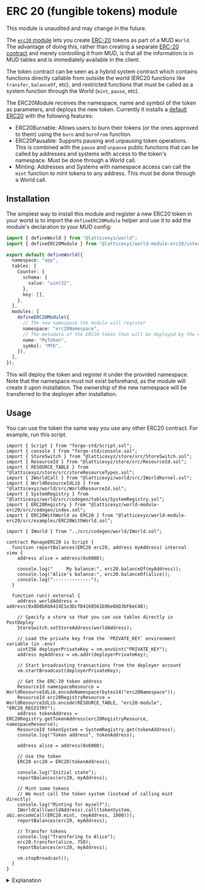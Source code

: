 
# ERC 20 (fungible tokens) module

<Callout type="warning" emoji="⚠️">

This module is unaudited and may change in the future.

</Callout>

The [`erc20` module](https://github.com/latticexyz/mud/tree/main/packages/world-module-erc20/) lets you create [ERC-20](https://ethereum.org/en/developers/docs/standards/tokens/erc-20/) tokens as part of a MUD `World`.
The advantage of doing this, rather than creating a separate [ERC-20 contract](https://github.com/OpenZeppelin/openzeppelin-contracts/tree/master/contracts/token/ERC20) and merely controlling it from MUD, is that all the information is in MUD tables and is immediately available in the client.

The token contract can be seen as a hybrid system contract which contains functions directly callable from outside the world (ERC20 functions like `transfer`, `balanceOf`, etc), and restricted functions that must be called as a system function through the World (`mint`, `pause`, etc).

The ERC20Module receives the namespace, name and symbol of the token as parameters, and deploys the new token. Currently it installs a [default ERC20](https://github.com/latticexyz/mud/tree/main/packages/world-module-erc20/src/examples/ERC20WithWorld.sol) with the following features:

- ERC20Burnable: Allows users to burn their tokens (or the ones approved to them) using the `burn` and `burnFrom` function.
- ERC20Pausable: Supports pausing and unpausing token operations. This is combined with the `pause` and `unpause` public functions that can be called by addresses and systems with access to the token's namespace. Must be done through a World call.
- Minting: Addresses and Systems with namespace access can call the `mint` function to mint tokens to any address. This must be done through a World call.

## Installation

The simplest way to install this module and register a new ERC20 token in your world is to import the `defineERC20Module` helper and use it to add the module's declaration to your MUD config:

```typescript filename="mud.config.ts"
import { defineWorld } from "@latticexyz/world";
import { defineERC20Module } from "@latticexyz/world-module-erc20/internal";

export default defineWorld({
  namespace: "app",
  tables: {
    Counter: {
      schema: {
        value: "uint32",
      },
      key: [],
    },
  },
  modules: [
    defineERC20Module({
      // The new namespace the module will register
      namespace: "erc20Namespace",
      // The metadata of the ERC20 token that will be deployed by the module
      name: "MyToken",
      symbol: "MTK",
    }),
  ],
});
```

This will deploy the token and register it under the provided namespace. Note that the namespace must not exist beforehand, as the module will create it upon installation.
The ownership of the new namespace will be transferred to the deployer after installation.

## Usage

You can use the token the same way you use any other ERC20 contract.
For example, run this script.

<CollapseCode>

```solidity filename="ManageERC20.s.sol" copy showLineNumbers {18,36-41,46,51-60}
import { Script } from "forge-std/Script.sol";
import { console } from "forge-std/console.sol";
import { StoreSwitch } from "@latticexyz/store/src/StoreSwitch.sol";
import { ResourceId } from "@latticexyz/store/src/ResourceId.sol";
import { RESOURCE_TABLE } from "@latticexyz/store/src/storeResourceTypes.sol";
import { IWorldCall } from "@latticexyz/world/src/IWorldKernel.sol";
import { WorldResourceIdLib } from "@latticexyz/world/src/WorldResourceId.sol";
import { SystemRegistry } from "@latticexyz/world/src/codegen/tables/SystemRegistry.sol";
import { ERC20Registry } from "@latticexyz/world-module-erc20/src/codegen/index.sol";
import { ERC20WithWorld as ERC20 } from "@latticexyz/world-module-erc20/src/examples/ERC20WithWorld.sol";

import { IWorld } from "../src/codegen/world/IWorld.sol";

contract ManageERC20 is Script {
  function reportBalances(ERC20 erc20, address myAddress) internal view {
    address alice = address(0x600D);

    console.log("     My balance:", erc20.balanceOf(myAddress));
    console.log("Alice's balance:", erc20.balanceOf(alice));
    console.log("--------------");
  }

  function run() external {
    address worldAddress = address(0x8D8b6b8414E1e3DcfD4168561b9be6bD3bF6eC4B);

    // Specify a store so that you can use tables directly in PostDeploy
    StoreSwitch.setStoreAddress(worldAddress);

    // Load the private key from the `PRIVATE_KEY` environment variable (in .env)
    uint256 deployerPrivateKey = vm.envUint("PRIVATE_KEY");
    address myAddress = vm.addr(deployerPrivateKey);

    // Start broadcasting transactions from the deployer account
    vm.startBroadcast(deployerPrivateKey);

    // Get the ERC-20 token address
    ResourceId namespaceResource = WorldResourceIdLib.encodeNamespace(bytes14("erc20Namespace"));
    ResourceId erc20RegistryResource = WorldResourceIdLib.encode(RESOURCE_TABLE, "erc20-module", "ERC20_REGISTRY");
    address tokenAddress = ERC20Registry.getTokenAddress(erc20RegistryResource, namespaceResource);
    ResourceId tokenSystem = SystemRegistry.get(tokenAddress);
    console.log("Token address", tokenAddress);

    address alice = address(0x600D);

    // Use the token
    ERC20 erc20 = ERC20(tokenAddress);

    console.log("Initial state");
    reportBalances(erc20, myAddress);

    // Mint some tokens
    // We must call the token system (instead of calling mint directly)
    console.log("Minting for myself");
    IWorldCall(worldAddress).call(tokenSystem, abi.encodeCall(ERC20.mint, (myAddress, 1000)));
    reportBalances(erc20, myAddress);

    // Transfer tokens
    console.log("Transfering to Alice");
    erc20.transfer(alice, 750);
    reportBalances(erc20, myAddress);

    vm.stopBroadcast();
  }
}
```

</CollapseCode>

<details>

<summary>Explanation</summary>

```solidity
    console.log("     My balance:", erc20.balanceOf(myAddress));
```

[The `balanceOf` function](https://eips.ethereum.org/EIPS/eip-20#balanceof) is the way ERC-20 specifies to get an address's balance.

```solidity
    // Get the ERC-20 token address
    ResourceId namespaceResource = WorldResourceIdLib.encodeNamespace(bytes14("erc20Namespace"));
    ResourceId erc20RegistryResource = WorldResourceIdLib.encode(RESOURCE_TABLE, "erc20-module", "ERC20_REGISTRY");
    address tokenAddress = ERC20Registry.getTokenAddress(erc20RegistryResource, namespaceResource);
    ResourceId tokenSystem = SystemRegistry.get(tokenAddress);
    console.log("Token address", tokenAddress);
```

This is the process to get the address of our token contract and the system id of the token.
First, we get the [`resourceId` values](/world/resource-ids) for the `erc20-module__ERC20Registry` table and the namespace we are interested in (each namespace can only have one ERC-20 token).
Then we use that table to get the token address. Finally, we obtain the token system id from the `SystemRegistry` table.

```solidity
    // Use the token
   ERC20 erc20 = ERC20(tokenAddress);
```

Cast the token address to an `ERC20` contract so we can call its methods.

```solidity
    // Mint some tokens
    // We must call the token system (instead of calling mint directly)
    console.log("Minting for myself");
    IWorldCall(worldAddress).call(tokenSystem, abi.encodeCall(ERC20.mint, (myAddress, 1000)));
    reportBalances(erc20, myAddress);
```

Mint tokens for your address.
Note that the mint function must be called through the world as a system function, as it is restricted to entities with access to the token's namespace.

```solidity
    console.log("Transfering to Alice");
    erc20.transfer(alice, 750);
    reportBalances(erc20, myAddress);
```

Transfer a token.
We can only transfer tokens we own, or that we have approval to transfer from the current owner.

</details>
